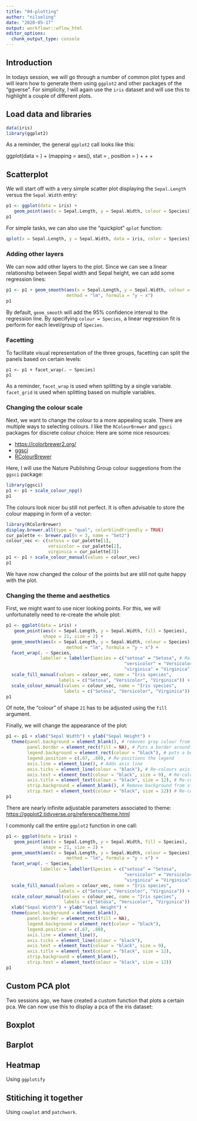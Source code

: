 ```yaml
---
title: "04-plotting"
author: "nilseling"
date: "2020-05-17"
output: workflowr::wflow_html
editor_options:
  chunk_output_type: console
---
```


## Introduction

In todays session, we will go through a number of common plot types and will learn how to generate them using `ggplot2` and other packages of the "ggverse".
For simplicity, I will again use the `iris` dataset and will use this to highlight a couple of different plots.

## Load data and libraries

```r
data(iris)
library(ggplot2)
```

As a reminder, the general `ggplot2` call looks like this:

ggplot(data = <DATA>) + 
  <GEOM_FUNCTION>(mapping = aes(<MAPPING>),
    stat = <STAT>, position = <POSITION>) + 
  <COORDINATE_FUNCTION> +
  <FACET_FUNCTION> +
  <THEME_FUNCTION>

## Scatterplot

We will start off with a very simple scatter plot displaying the `Sepal.Length` versus the `Sepal.Width` entry:

```r
p1 <- ggplot(data = iris) + 
   geom_point(aes(x = Sepal.Length, y = Sepal.Width, colour = Species))
p1
```

For simple tasks, we can also use the "quickplot" `qplot` function:

```r
qplot(x = Sepal.Length, y = Sepal.Width, data = iris, color = Species)
```

### Adding other layers

We can now add other layers to the plot.
Since we can see a linear relationship between Sepal width and Sepal height, we can add some regression lines:

```r
p1 <- p1 + geom_smooth(aes(x = Sepal.Length, y = Sepal.Width, colour = Species), 
                       method = "lm", formula = "y ~ x")
p1
```

By default, `geom_smooth` will add the 95% confidence interval to the regression line.
By specifying `colour = Species`, a linear regression fit is perform for each level/group of `Species`.

### Facetting

To facilitate visual representation of the three groups, facetting can split the panels based on certain levels:

```scatter-3
p1 <- p1 + facet_wrap(. ~ Species)
p1
```

As a reminder, `facet_wrap` is used when splitting by a single variable.
`facet_grid` is used when splitting based on multiple variables.

### Changing the colour scale

Next, we want to change the colour to a more appealing scale.
There are multiple ways to selecting colours.
I like the `RColourBrewer` and `ggsci` packages for discrete colour choice:
Here are some nice resources:

* [https://colorbrewer2.org/](https://colorbrewer2.org/)
* [ggsci](https://cran.r-project.org/web/packages/ggsci/vignettes/ggsci.html)
* [RColourBrewer](https://www.datanovia.com/en/blog/the-a-z-of-rcolorbrewer-palette/)

Here, I will use the Nature Publishing Group colour suggestions from the `ggsci` package:

```r
library(ggsci)
p1 <- p1 + scale_colour_npg()
p1
```

The colours look nicer bu still not perfect.
It is often advisable to store the colour mapping in form of a vector:

```r
library(RColorBrewer)
display.brewer.all(type = "qual", colorblindFriendly = TRUE)
cur_palette <- brewer.pal(n = 3, name = "Set2")
colour_vec <- c(setosa = cur_palette[1], 
                versicolor = cur_palette[2], 
                virginica = cur_palette[3])
p1 <- p1 + scale_colour_manual(values = colour_vec)
p1
```

We have now changed the colour of the points but are still not quite happy with the plot.

### Changing the theme and aesthetics

First, we might want to use nicer looking points.
For this, we will unfortunatelly need to re-create the whole plot:

```r
p1 <- ggplot(data = iris) + 
   geom_point(aes(x = Sepal.Length, y = Sepal.Width, fill = Species), 
              shape = 21, size = 2) +
  geom_smooth(aes(x = Sepal.Length, y = Sepal.Width, colour = Species), 
                       method = "lm", formula = "y ~ x") +
  facet_wrap(. ~ Species, 
             labeller = labeller(Species = c("setosa" = "Setosa", # Re-label facet names
                                             "versicolor" = "Versicolor", 
                                             "virginica" = "Virginica"))) +
  scale_fill_manual(values = colour_vec, name = "Iris species",
                    labels = c("Setosa", "Versicolor", "Virginica")) + 
  scale_colour_manual(values = colour_vec, name = "Iris species", 
                      labels = c("Setosa", "Versicolor", "Virginica"))
p1
```

Of note, the "colour" of shape `21` has to be adjusted using the `fill` argument.

Finally, we will change the appearance of the plot:

```r
p1 <- p1 + xlab("Sepal Width") + ylab("Sepal Height") +
  theme(panel.background = element_blank(), # removes gray colour from the background
        panel.border = element_rect(fill = NA), # Puts a border around the panels
        legend.background = element_rect(colour = "black"), # puts a border around the legend
        legend.position = c(.67, .80), # Re-positions the legend
        axis.line = element_line(), # Adds axis line
        axis.ticks = element_line(colour = "black"), # Re-colours axis ticks
        axis.text = element_text(colour = "black", size = 9), # Re-colours and re-sizes axis tick labels
        axis.title = element_text(colour = "black", size = 12), # Re-colours and re-sizes axis title
        strip.background = element_blank(), # Remove background from strip
        strip.text = element_text(colour = "black", size = 12)) # Re-colours and re-sizes strip text
p1
```

There are nearly infinite adjustable parameters associated to theme: [https://ggplot2.tidyverse.org/reference/theme.html](https://ggplot2.tidyverse.org/reference/theme.html)

I commonly call the entire `ggplot2` function in one call:

```r
p1 <- ggplot(data = iris) + 
   geom_point(aes(x = Sepal.Length, y = Sepal.Width, fill = Species), 
              shape = 21, size = 2) +
  geom_smooth(aes(x = Sepal.Length, y = Sepal.Width, colour = Species), 
                       method = "lm", formula = "y ~ x") +
  facet_wrap(. ~ Species, 
             labeller = labeller(Species = c("setosa" = "Setosa", 
                                             "versicolor" = "Versicolor", 
                                             "virginica" = "Virginica"))) +
  scale_fill_manual(values = colour_vec, name = "Iris species",
                    labels = c("Setosa", "Versicolor", "Virginica")) + 
  scale_colour_manual(values = colour_vec, name = "Iris species", 
                      labels = c("Setosa", "Versicolor", "Virginica")) +
  xlab("Sepal Width") + ylab("Sepal Height") +
  theme(panel.background = element_blank(), 
        panel.border = element_rect(fill = NA),
        legend.background = element_rect(colour = "black"),
        legend.position = c(.67, .80), 
        axis.line = element_line(),
        axis.ticks = element_line(colour = "black"),
        axis.text = element_text(colour = "black", size = 9),
        axis.title = element_text(colour = "black", size = 12),
        strip.background = element_blank(),
        strip.text = element_text(colour = "black", size = 12))
p1
```

## Custom PCA plot

Two sessions ago, we have created a custom function that plots a certain pca.
We can now use this to display a pca of the iris dataset:



## Boxplot

## Barplot

## Heatmap

Using `ggplotify`

## Stitiching it together

Using `cowplot` and `patchwork`.


